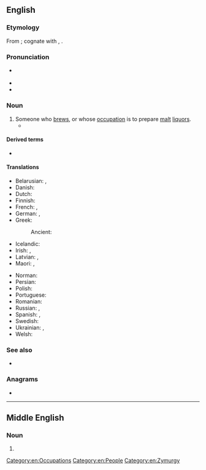 {{also|Brewer}}
==English==
{{wikipedia|Brewing}}

===Etymology===
From {{inh|en|enm|brewere}}; cognate with {{cog|nl|brouwer}}, {{cog|sv|bryggare}}.

===Pronunciation===
* {{a|UK}} {{IPA|en|/ˈbɹuː.ə(ɹ)/}}
* {{audio|en|LL-Q1860 (eng)-Vealhurl-brewer.wav|Audio (UK)}}
* {{rhymes|en|uːə(ɹ)}}

===Noun===
{{en-noun}}

# Someone who [[brew]]s, or whose [[occupation]] is to prepare [[malt]] [[liquor]]s.
#* {{quote-book|en|year=2006|author=[[w:Edwin Black|Edwin Black]]
|title=Internal Combustion
|chapter=2|url=http://openlibrary.org/works/OL4103950W
|passage=But through the oligopoly, charcoal fuel proliferated throughout London's trades and industries.&nbsp; By the 1200s, '''brewers''' and bakers, tilemakers, glassblowers, pottery producers, and a range of other craftsmen all became hour-to-hour consumers of charcoal.}}

====Derived terms====
* {{l|en|brewer's droop}}

====Translations====
{{trans-top|someone who brews}}
* Belarusian: {{t|be|півава́р|m}}, {{t|be|півава́рка|f}}
* Danish: {{t+|da|brygger|c}}
* Dutch: {{t+|nl|brouwer|m}}
* Finnish: {{t+|fi|oluenpanija}}
* French: {{t+|fr|brasseur|m}}, {{t+|fr|brasseuse|f}}
* German: {{t+|de|Brauer|m}}, {{t+|de|Brauerin|f}}
* Greek:
*: Ancient: {{t|grc|ζυτοποιός|m}}
* Icelandic: {{t|is|bruggari|m}}
* Irish: {{t|ga|bríbhéir|m}}, {{t|ga|grúdaire|m}}
* Latvian: {{t|lv|aldaris|m}}, {{t|lv|aldare|f}}
* Maori: {{t|mi|kaikōpiro}}, {{t|mi|kaikōpiro waipiro}}
{{trans-mid}}
* Norman: {{t|nrf|bracheux|m}} {{qualifier|Jersey}}
* Persian: {{t|fa|بوزاگر|tr=buzâgar|sc=fa-Arab}}
* Polish: {{t+|pl|piwowar|m}}
* Portuguese: {{t|pt|cervejeiro|m}}
* Romanian: {{t+|ro|berar|m}}
* Russian: {{t+|ru|пивова́р|m}}, {{t+|ru|пивова́рка|f}}
* Spanish: {{t+|es|cervecero}}, {{t|es|brebajero}}
* Swedish: {{t|sv|bryggare|c}}
* Ukrainian: {{t+|uk|пивова́р|m}}, {{t|uk|пивова́рка|f}}
* Welsh: {{t|cy|bragwr|m}}
{{trans-bottom}}

===See also===
* {{l|en|homebrewed}}

===Anagrams===
* {{anagrams|en|a=beerrw|rebrew}}

[[Category:en:Occupations]]
[[Category:en:People]]
[[Category:en:Zymurgy]]

----

==Middle English==

===Noun===
{{head|enm|noun}}

# {{alternative form of|enm|brewere}}
